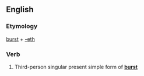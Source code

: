 ==English==

===Etymology===
[[burst]] + [[-eth]]

===Verb===
{{en-verb form}}

# {{archaic}} Third-person singular present simple form of '''[[burst]]'''